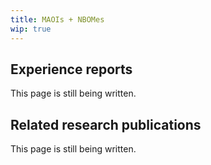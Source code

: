 ---
title: MAOIs + NBOMes
wip: true
---

## Experience reports

This page is still being written.

## Related research publications

This page is still being written.

